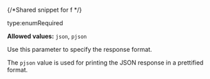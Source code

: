 {/*Shared snippet for f */} 

<p class="space-x-2"><span class="font-sm text-color-3">type:enum</span><span class="font-bold text-[#a82b1e]">Required</span></p>

**Allowed values:** `json`, `pjson`

Use this parameter to specify the response format.

The `pjson` value is used for printing the JSON response in a prettified format.
